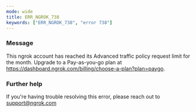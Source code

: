 ```yaml
---
mode: wide
title: ERR_NGROK_738
keywords: ["ERR_NGROK_738", "error 738"]
---
```


### Message

This ngrok account has reached its Advanced traffic policy request limit for the month. Upgrade to a Pay-as-you-go plan at https://dashboard.ngrok.com/billing/choose-a-plan?plan=paygo.

### Further help

If you're having trouble resolving this error, please reach out to [support@ngrok.com](mailto:support@ngrok.com?subject=Help%20with%20ERR_NGROK_738)
